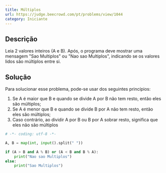 ```yaml
---
title: Múltiplos
url: https://judge.beecrowd.com/pt/problems/view/1044
category: Iniciante
---
```


## Descrição

Leia 2 valores inteiros (A e B). Após, o programa deve mostrar uma mensagem "Sao Multiplos" ou "Nao sao Multiplos", indicando se os valores lidos são múltiplos entre si.

## Solução

Para solucionar esse problema, pode-se usar dos seguintes princípios:
1. Se A é maior que B e quando se divide A por B não tem resto, então eles são múltiplos;
1. Se A é menor que B e quando se divide B por A não tem resto, então eles são múltiplos;
1. Caso contrário, ao dividir A por B ou B por A sobrar resto, significa que eles não são múltiplos

```py title="main.py"
# -*- coding: utf-8 -*-

A, B = map(int, input().split(" "))

if (A > B and A % B) or (A < B and B % A):
    print("Nao sao Multiplos")
else:
    print("Sao Multiplos")
```